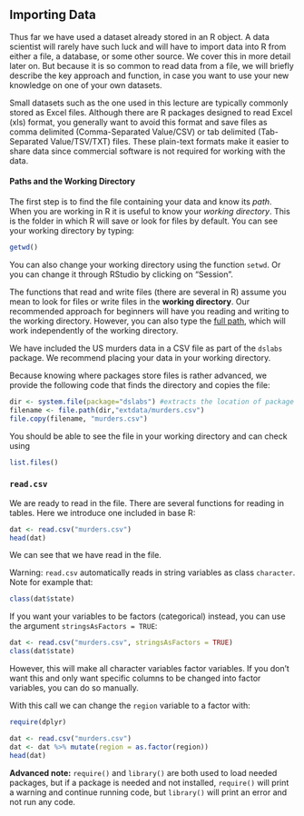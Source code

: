 ## Importing Data

Thus far we have used a dataset already stored in an R object. A data scientist will rarely have such luck and will have to import data into R from either a file, a database, or some other source. We cover this in more detail later on. But because it is so common to read data from a file, we will briefly describe the key approach and function, in case you want to use your new knowledge on one of your own datasets.

Small datasets such as the one used in this lecture are typically commonly stored as Excel files. Although there
are R packages designed to read Excel (xls) format, you generally want to avoid this format and save files as comma delimited (Comma-Separated Value/CSV) or tab delimited (Tab-Separated Value/TSV/TXT) files. These plain-text formats make it easier to share data since commercial software is not required for working with the data.


#### Paths and the Working Directory

The first step is to find the file containing your data and know its *path*. When you are working in R it is useful to know your _working directory_. This is the folder in which R will save or look for files by default. You can see your working directory by typing:

```r
getwd()
```

You can also change your working directory using the function `setwd`. Or you can change it through RStudio by clicking on "Session".

The functions that read and write files (there are several in R) assume you mean to look for files or write files in the **working directory**. Our recommended approach for beginners will have you reading and writing to the working directory. However, you can also type the [full path](http://www.computerhope.com/jargon/a/absopath.htm), which will work independently of the working directory.

We have included the US murders data in a CSV file as part of the `dslabs` package. We recommend placing your data in your working directory. 

Because knowing where packages store files is rather advanced, we provide the following code that finds the directory and copies the file:

```r
dir <- system.file(package="dslabs") #extracts the location of package
filename <- file.path(dir,"extdata/murders.csv")
file.copy(filename, "murders.csv")
```

You should be able to see the file in your working directory and can check using

```r
list.files()
```

### `read.csv`

We are ready to read in the file. There are several functions for reading in tables. Here we introduce one included in base R:

```r
dat <- read.csv("murders.csv")
head(dat)
```

We can see that we have read in the file.

Warning: `read.csv` automatically reads in string variables as class `character`. Note for example that: 

```r
class(dat$state)
```

If you want your variables to be factors (categorical) instead, you can use the argument `stringsAsFactors = TRUE`:

```r
dat <- read.csv("murders.csv", stringsAsFactors = TRUE)
class(dat$state)
```

However, this will make all character variables factor variables. If you don't want this and only want specific columns to be changed into factor variables, you can do so manually. 

With this call we can change the `region` variable to a factor with:

```r
require(dplyr)

dat <- read.csv("murders.csv")
dat <- dat %>% mutate(region = as.factor(region))
head(dat)
```

**Advanced note:** `require()` and `library()` are both used to load needed packages, but if a package is needed and not installed, `require()` will print a warning and continue running code, but `library()` will print an error and not run any code. 

